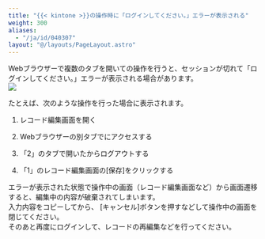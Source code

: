 ```yaml
---
title: "{{< kintone >}}の操作時に「ログインしてください。」エラーが表示される"
weight: 300
aliases:
  - "/ja/id/040307"
layout: "@/layouts/PageLayout.astro"
---
```



Webブラウザーで複数のタブを開いて<Kintone />の操作を行うと、セッションが切れて「ログインしてください。」エラーが表示される場合があります。  
<Img src="/k/kintone/img-ja/login_error_01.png" alt=" " />

たとえば、次のような操作を行った場合に表示されます。  

1. レコード編集画面を開く

1. Webブラウザーの別タブで<Kintone />にアクセスする

1. 「2」のタブで開いた<Kintone />からログアウトする

1. 「1」のレコード編集画面の[保存]をクリックする
 
エラーが表示された状態で操作中の画面（レコード編集画面など）から画面遷移すると、編集中の内容が破棄されてしまいます。  
入力内容をコピーしてから、 [キャンセル]ボタンを押すなどして操作中の画面を閉じてください。  
そのあと再度<Kintone />にログインして、レコードの再編集などを行ってください。

